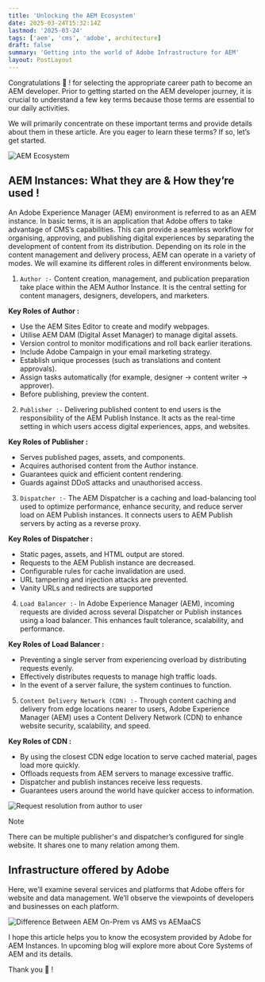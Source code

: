 ```yaml
---
title: 'Unlocking the AEM Ecosystem'
date: 2025-03-24T15:32:14Z
lastmod: '2025-03-24'
tags: ['aem', 'cms', 'adobe', architecture]
draft: false
summary: 'Getting into the world of Adobe Infrastructure for AEM'
layout: PostLayout
---
```


Congratulations 🥳 ! for selecting the appropriate career path to become an AEM developer. Prior to getting started on the AEM developer journey, it is crucial to understand a few key terms because those terms are essential to our daily activities.

We will primarily concentrate on these important terms and provide details about them in these article. Are you eager to learn these terms? If so, let’s get started.

![AEM Ecosystem](https://miro.medium.com/v2/resize:fit:1400/format:webp/1*r8E1vfujFCl7-59iGImArA.jpeg)

## AEM Instances: What they are & How they’re used !

An Adobe Experience Manager (AEM) environment is referred to as an AEM instance. In basic terms, it is an application that Adobe offers to take advantage of CMS’s capabilities. This can provide a seamless workflow for organising, approving, and publishing digital experiences by separating the development of content from its distribution. Depending on its role in the content management and delivery process, AEM can operate in a variety of modes. We will examine its different roles in different environments below.

1. `Author :-`
   Content creation, management, and publication preparation take place within the AEM Author Instance. It is the central setting for content managers, designers, developers, and marketers.

**Key Roles of Author :**

- Use the AEM Sites Editor to create and modify webpages.
- Utilise AEM DAM (Digital Asset Manager) to manage digital assets.
- Version control to monitor modifications and roll back earlier iterations.
- Include Adobe Campaign in your email marketing strategy.
- Establish unique processes (such as translations and content approvals).
- Assign tasks automatically (for example, designer → content writer → approver).
- Before publishing, preview the content.

2.  `Publisher :-`
    Delivering published content to end users is the responsibility of the AEM Publish Instance. It acts as the real-time setting in which users access digital experiences, apps, and websites.

**Key Roles of Publisher :**

- Serves published pages, assets, and components.
- Acquires authorised content from the Author instance.
- Guarantees quick and efficient content rendering.
- Guards against DDoS attacks and unauthorised access.

3.  `Dispatcher :-`
    The AEM Dispatcher is a caching and load-balancing tool used to optimize performance, enhance security, and reduce server load on AEM Publish instances. It connects users to AEM Publish servers by acting as a reverse proxy.

**Key Roles of Dispatcher :**

- Static pages, assets, and HTML output are stored.
- Requests to the AEM Publish instance are decreased.
- Configurable rules for cache invalidation are used.
- URL tampering and injection attacks are prevented.
- Vanity URLs and redirects are supported

4.  `Load Balancer :-`
    In Adobe Experience Manager (AEM), incoming requests are divided across several Dispatcher or Publish instances using a load balancer. This enhances fault tolerance, scalability, and performance.

**Key Roles of Load Balancer :**

- Preventing a single server from experiencing overload by distributing requests evenly.
- Effectively distributes requests to manage high traffic loads.
- In the event of a server failure, the system continues to function.

5.  `Content Delivery Network (CDN) :-`
    Through content caching and delivery from edge locations nearer to users, Adobe Experience Manager (AEM) uses a Content Delivery Network (CDN) to enhance website security, scalability, and speed.

**Key Roles of CDN :**

- By using the closest CDN edge location to serve cached material, pages load more quickly.
- Offloads requests from AEM servers to manage excessive traffic.
- Dispatcher and publish instances receive less requests.
- Guarantees users around the world have quicker access to information.

![Request resolution from author to user](https://miro.medium.com/v2/resize:fit:2000/format:webp/1*sDWGoc-rWaShIPkRP56zaQ.png)

> [!Note]
> There can be multiple publisher's and dispatcher’s configured for single website. It shares one to many relation among them.

## Infrastructure offered by Adobe

Here, we’ll examine several services and platforms that Adobe offers for website and data management. We’ll observe the viewpoints of developers and businesses on each platform.

![Difference Between AEM On-Prem vs AMS vs AEMaaCS](https://miro.medium.com/v2/resize:fit:2000/format:webp/1*UiWbDgN2AAYY4sgr56QD8Q.png)

I hope this article helps you to know the ecosystem provided by Adobe for AEM Instances. In upcoming blog will explore more about Core Systems of AEM and its details.

Thank you 🙏 !

